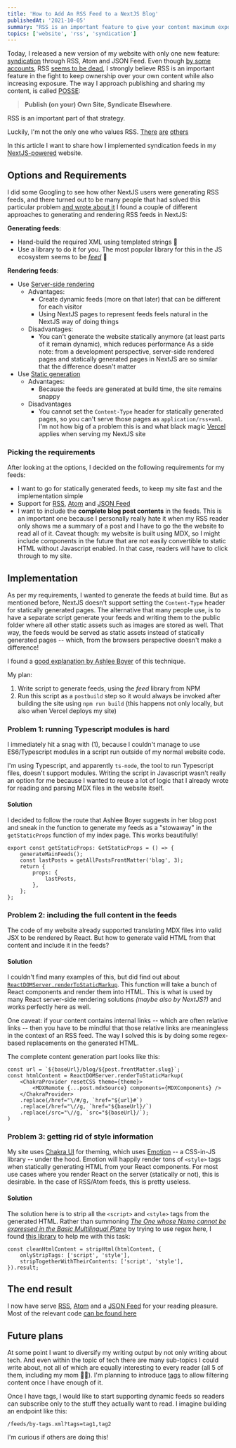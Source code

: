 ```yaml
---
title: 'How to Add An RSS Feed to a NextJS Blog'
publishedAt: '2021-10-05'
summary: "RSS is an important feature to give your content maximum exposure while also retaining control over your content. This post shows how to add syndication feeds to a statically generated NextJS site"
topics: ['website', 'rss', 'syndication']
---
```

Today, I released a new version of my website with only one new feature:
[syndication](https://en.wikipedia.org/wiki/Web_syndication) through RSS, Atom and JSON Feed. Even
though [by some accounts](https://techcrunch.com/2018/04/07/rss-is-undead/), RSS
[seems to be dead](https://mjtsai.com/blog/2019/12/26/apple-news-no-longer-supports-rss/),
I strongly believe RSS is an important feature in the fight to keep ownership over your own content
while also increasing exposure. The way I approach publishing and sharing my content, is called
[POSSE](https://indieweb.org/POSSE):

> **Publish (on your) Own Site, Syndicate Elsewhere**.

RSS is an important part of that strategy.

Luckily, I'm not the only one who values RSS. [There](https://news.ycombinator.com/item?id=20813021)
[are](https://news.ycombinator.com/item?id=23212812) [others](https://news.ycombinator.com/item?id=26014344)

In this article I want to share how I implemented syndication feeds in my
[NextJS-powered](https://nextjs.org/) website.

## Options and Requirements

I did some Googling to see how other NextJS users were generating RSS feeds, and there turned out
to be many people that had solved this particular problem [and wrote about it](https://www.google.com/search?q=rss+feed+nextjs)
I found a couple of different approaches to generating and rendering RSS feeds in NextJS:

**Generating feeds**:

- Hand-build the required XML using templated strings 🤢
- Use a library to do it for you. The most popular library for this in the JS ecosystem seems to be
  [_feed_](https://www.npmjs.com/package/feed) 🤩

**Rendering feeds**:

- Use [Server-side rendering](https://nextjs.org/docs/basic-features/data-fetching#getserversideprops-server-side-rendering)
  - Advantages:
    - Create dynamic feeds (more on that later) that can be different for each visitor
    - Using NextJS pages to represent feeds feels natural in the NextJS way of doing things
  - Disadvantages:
    - You can't generate the website statically anymore (at least parts of it remain dynamic),
      which reduces performance
  As a side note: from a development perspective, server-side rendered pages and statically generated
  pages in NextJS are so similar that the difference doesn't matter
- Use [Static generation](https://nextjs.org/docs/basic-features/data-fetching#getstaticprops-static-generation)
  - Advantages:
    - Because the feeds are generated at build time, the site remains snappy
  - Disadvantages
    - You cannot set the `Content-Type` header for statically generated pages, so you can't serve
      those pages as `application/rss+xml`. I'm not how big of a problem this is and what black
      magic [Vercel](https://vercel.com/) applies when serving my NextJS site


### Picking the requirements

After looking at the options, I decided on the following requirements for my feeds:

- I want to go for statically generated feeds, to keep my site fast and the implementation simple
- Support for [RSS](https://en.wikipedia.org/wiki/RSS),
  [Atom](https://en.wikipedia.org/wiki/Atom_(Web_standard)) and [JSON Feed](https://www.jsonfeed.org/)
- I want to include the **complete blog post contents** in the feeds. This is an important one
  because I personally really hate it when my RSS reader only shows me a summary of a post and
  I have to go the the website to read all of it.
  Caveat though: my website is built using MDX, so I might include components in the future
  that are not easily convertible to static HTML without Javascript enabled. In that case,
  readers will have to click through to my site.

## Implementation

As per my requirements, I wanted to generate the feeds at build time. But as mentioned before,
NextJS doesn't support setting the `Content-Type` header for statically generated pages.
The alternative that many people use, is to have a separate script generate your feeds and
writing them to the public folder where all other static assets such as images are stored as well.
That way, the feeds would be served as static assets instead of statically generated pages -- which,
from the browsers perspective doesn't make a difference!

I found a [good explanation by Ashlee Boyer](https://ashleemboyer.com/how-i-added-an-rss-feed-to-my-nextjs-site)
of this technique.

My plan:

1. Write script to generate feeds, using the _feed_ library from NPM
2. Run this script as a `postbuild` step so it would always be invoked after building the site
   using `npm run build` (this happens not only locally, but also when Vercel deploys my site)

### Problem 1: running Typescript modules is hard

I immediately hit a snag with (1), because I couldn't manage to use ES6/Typescript modules in a
script run outside of my normal website code.

I'm using Typescript, and apparently `ts-node`, the tool to run Typescript files, doesn't support
modules. Writing the script in Javascript wasn't really an option for me because I wanted to reuse
a lot of logic that I already wrote for reading and parsing MDX files in the website itself.

#### Solution

I decided to follow the route that Ashlee Boyer suggests in her blog post and sneak in the
function to generate my feeds as a "stowaway" in the `getStaticProps` function of my index
page. This works beautifully!

```typescript:pages/index.tsx
export const getStaticProps: GetStaticProps = () => {
    generateMainFeeds();
    const lastPosts = getAllPostsFrontMatter('blog', 3);
    return {
        props: {
            lastPosts,
        },
    };
};
```

### Problem 2: including the full content in the feeds

The code of my website already supported translating MDX files into valid JSX to be rendered
by React. But how to generate valid HTML from that content and include it in the feeds?

#### Solution

I couldn't find many examples of this, but did find out about
[`ReactDOMServer.renderToStaticMarkup`](https://reactjs.org/docs/react-dom-server.html#rendertostaticmarkup).
This function will take a bunch of React components and render them into HTML. This is what is
used by many React server-side rendering solutions _(maybe also by NextJS?)_ and works perfectly
here as well.

One caveat: if your content contains internal links -- which are often relative links -- then you
have to be mindful that those relative links are meaningless in the context of an RSS feed.
The way I solved this is by doing some regex-based replacements on the generated HTML.

The complete content generation part looks like this:

```typescript:lib/feeds.tsx
const url = `${baseUrl}/blog/${post.frontMatter.slug}`;
const htmlContent = ReactDOMServer.renderToStaticMarkup(
    <ChakraProvider resetCSS theme={theme}>
        <MDXRemote {...post.mdxSource} components={MDXComponents} />
    </ChakraProvider>
    .replace(/href="\/#/g, `href="${url}#`)
    .replace(/href="\//g, `href="${baseUrl}/`)
    .replace(/src="\//g, `src="${baseUrl}/`);
)
```


### Problem 3: getting rid of style information

My site uses [Chakra UI](https://chakra-ui.com/) for theming, which uses
[Emotion](https://emotion.sh/) -- a CSS-in-JS library -- under the hood. Emotion will happily
render tons of `<style>` tags when statically generating HTML from your React components. For most
use cases where you render React on the server (statically or not), this is desirable. In the case
of RSS/Atom feeds, this is pretty useless.

#### Solution

The solution here is to strip all the `<script>` and `<style>` tags from the generated HTML.
Rather than summoning
[_The One whose Name cannot be expressed in the Basic Multilingual Plane_](https://stackoverflow.com/a/1732454/872397)
by trying to use regex here, I found [this library](https://www.npmjs.com/package/string-strip-html)
to help me with this task:

```typescript:lib/feeds.tsx
const cleanHtmlContent = stripHtml(htmlContent, {
    onlyStripTags: ['script', 'style'],
    stripTogetherWithTheirContents: ['script', 'style'],
}).result;
```

## The end result

I now have serve [RSS](/feeds/feed.xml), [Atom](/feeds/atom.xml) and a [JSON Feed](/feeds/feed.json)
for your reading pleasure. Most of the relevant code [can be found here](https://github.com/DandyDev/daan.fyi/blob/main/lib/feeds.tsx)

## Future plans

At some point I want to diversify my writing output by not only writing about tech. And
even within the topic of tech there are many sub-topics I could write about, not all of which
are equally interesting to every reader (all 5 of them, including my mom 👩‍👦).
I'm planning to introduce [tags](https://github.com/DandyDev/daan.fyi/issues/3) to allow
filtering content once I have enough of it.

Once I have tags, I would like to start supporting dynamic feeds so readers can subscribe only
to the stuff they actually want to read. I imagine building an endpoint like this:

```
/feeds/by-tags.xml?tags=tag1,tag2
```

I'm curious if others are doing this!


